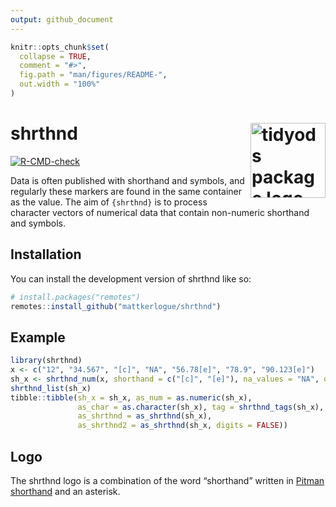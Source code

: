 ```yaml
---
output: github_document
---
```


<!-- README.md is generated from README.Rmd. Please edit that file -->

```r
knitr::opts_chunk$set(
  collapse = TRUE,
  comment = "#>",
  fig.path = "man/figures/README-",
  out.width = "100%"
)
```

# shrthnd <img src="man/figures/shrthnd_hex.png" align="right" alt="tidyods package logo" width="120" />

<!-- badges: start -->
[![R-CMD-check](https://github.com/mattkerlogue/shrthnd/actions/workflows/R-CMD-check.yaml/badge.svg)](https://github.com/mattkerlogue/shrthnd/actions/workflows/R-CMD-check.yaml)
<!-- badges: end -->

Data is often published with shorthand and symbols, and regularly these markers
are found in the same container as the value. The aim of `{shrthnd}` is to
process character vectors of numerical data that contain non-numeric shorthand
and symbols.

## Installation

You can install the development version of shrthnd like so:

``` r
# install.packages("remotes")
remotes::install_github("mattkerlogue/shrthnd")
```

## Example

```r
library(shrthnd)
x <- c("12", "34.567", "[c]", "NA", "56.78[e]", "78.9", "90.123[e]")
sh_x <- shrthnd_num(x, shorthand = c("[c]", "[e]"), na_values = "NA", digits = 2)
shrthnd_list(sh_x)
tibble::tibble(sh_x = sh_x, as_num = as.numeric(sh_x), 
               as_char = as.character(sh_x), tag = shrthnd_tags(sh_x), 
               as_shrthnd = as_shrthnd(sh_x), 
               as_shrthnd2 = as_shrthnd(sh_x, digits = FALSE))
```


## Logo

The shrthnd logo is a combination of the word "shorthand" written in
[Pitman shorthand](https://en.wikipedia.org/wiki/Pitman_shorthand) and an
asterisk.
